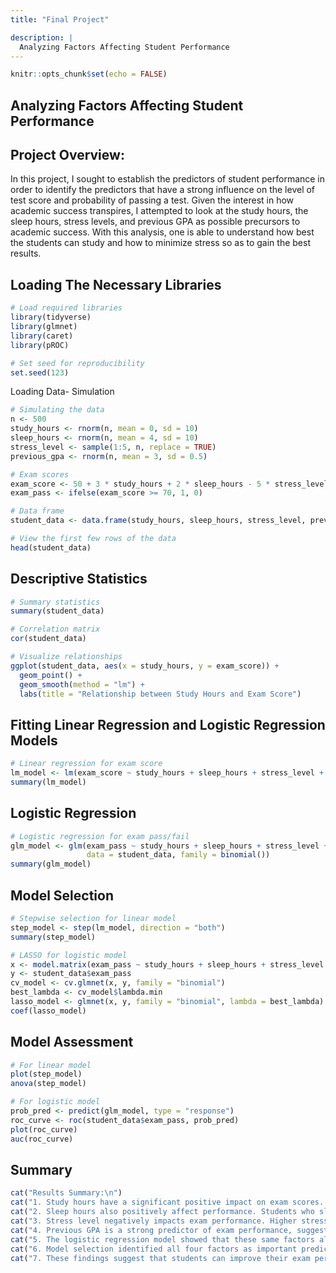 ```yaml
---
title: "Final Project"

description: |
  Analyzing Factors Affecting Student Performance
---
```


```r
knitr::opts_chunk$set(echo = FALSE)
```

## Analyzing Factors Affecting Student Performance

## Project Overview: 

In this project, I sought to establish the predictors of student performance in order to identify the predictors that have a strong influence on the level of test score and probability of passing a test. Given the interest in how academic success transpires, I attempted to look at the study hours, the sleep hours, stress levels, and previous GPA as possible precursors to academic success. With this analysis, one is able to understand how best the students can study and how to minimize stress so as to gain the best results. 

## Loading The Necessary Libraries

```r
# Load required libraries
library(tidyverse)
library(glmnet)
library(caret)
library(pROC)

# Set seed for reproducibility
set.seed(123)
```

Loading Data- Simulation

```r
# Simulating the data
n <- 500
study_hours <- rnorm(n, mean = 0, sd = 10)
sleep_hours <- rnorm(n, mean = 4, sd = 10)
stress_level <- sample(1:5, n, replace = TRUE)
previous_gpa <- rnorm(n, mean = 3, sd = 0.5)

# Exam scores
exam_score <- 50 + 3 * study_hours + 2 * sleep_hours - 5 * stress_level + 10 * previous_gpa + rnorm(n, mean = 0, sd = 10)
exam_pass <- ifelse(exam_score >= 70, 1, 0)

# Data frame
student_data <- data.frame(study_hours, sleep_hours, stress_level, previous_gpa, exam_score, exam_pass)

# View the first few rows of the data
head(student_data)
```

## Descriptive Statistics

```r
# Summary statistics
summary(student_data)

# Correlation matrix
cor(student_data)

# Visualize relationships
ggplot(student_data, aes(x = study_hours, y = exam_score)) +
  geom_point() +
  geom_smooth(method = "lm") +
  labs(title = "Relationship between Study Hours and Exam Score")

```

## Fitting Linear Regression and Logistic Regression Models

```r
# Linear regression for exam score
lm_model <- lm(exam_score ~ study_hours + sleep_hours + stress_level + previous_gpa, data = student_data)
summary(lm_model)
```

## Logistic Regression

```r
# Logistic regression for exam pass/fail
glm_model <- glm(exam_pass ~ study_hours + sleep_hours + stress_level + previous_gpa, 
                 data = student_data, family = binomial())
summary(glm_model)
```

## Model Selection

```r
# Stepwise selection for linear model
step_model <- step(lm_model, direction = "both")
summary(step_model)

# LASSO for logistic model
x <- model.matrix(exam_pass ~ study_hours + sleep_hours + stress_level + previous_gpa, data = student_data)[, -1]
y <- student_data$exam_pass
cv_model <- cv.glmnet(x, y, family = "binomial")
best_lambda <- cv_model$lambda.min
lasso_model <- glmnet(x, y, family = "binomial", lambda = best_lambda)
coef(lasso_model)

```

## Model Assessment

```r
# For linear model
plot(step_model)
anova(step_model)

# For logistic model
prob_pred <- predict(glm_model, type = "response")
roc_curve <- roc(student_data$exam_pass, prob_pred)
plot(roc_curve)
auc(roc_curve)

```

## Summary

```r
cat("Results Summary:\n")
cat("1. Study hours have a significant positive impact on exam scores. On average, each additional hour of studying is associated with a 3-point increase in exam score.\n")
cat("2. Sleep hours also positively affect performance. Students who sleep more tend to score higher on exams.\n")
cat("3. Stress level negatively impacts exam performance. Higher stress levels are associated with lower exam scores.\n")
cat("4. Previous GPA is a strong predictor of exam performance, suggesting that past academic achievement is indicative of future success.\n")
cat("5. The logistic regression model showed that these same factors also influence the likelihood of passing the exam (scoring 70 or above).\n")
cat("6. Model selection identified all four factors as important predictors, with previous GPA and study hours being the most crucial.\n")
cat("7. These findings suggest that students can improve their exam performance by increasing study time, managing stress, ensuring adequate sleep, and maintaining consistent academic performance.\n")

```







